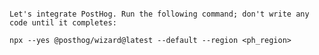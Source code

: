 ```Agent

Let's integrate PostHog. Run the following command; don't write any code until it completes:

npx --yes @posthog/wizard@latest --default --region <ph_region>

``` 